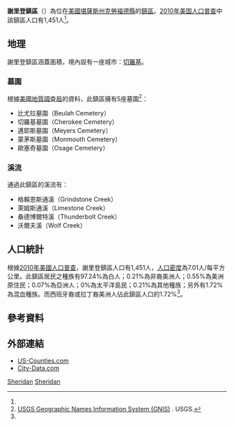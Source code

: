 {{noteTA
|G1=USState
}}
{{Infobox settlement
|official_name = 謝里登鎮區
|native_name = Sheridan Township
|settlement_type = 鎮區
|image_map = Map highlighting Sheridan Township, Crawford County, Kansas.svg
|map_caption = 謝里登鎮區在克勞福德縣的位置
|coordinates_display = inline,title
|coordinates_region = US-KS
|subdivision_type = [[世界政區索引|國家]]
|subdivision_name = [[美国|美国]]
|subdivision_type1 = [[美國行政區劃|州]]
|subdivision_name1 = [[堪薩斯州|堪薩斯州]]
|subdivision_type2 = [[堪萨斯州行政区划|縣]]
|subdivision_name2 = [[克勞福德縣_(堪薩斯州)|克勞福德縣]]
|area_total_km2 = 206.7
|area_land_km2 = 206.06
|area_water_km2 = 0.64
|area_total_sq_mi = 79.81
|area_land_sq_mi = 79.56
|area_water_sq_mi = 0.25
|area_water_percent = 0.31
|population_as_of = [[2010年美国人口普查|2010]]
|population_footnotes = <ref name="Census 2010">{{cite web| url=http://factfinder2.census.gov| title=Race, Hispanic or Latino, Age, and Housing Occupancy: 2010 Census Redistricting Data (Public Law 94-171) Summary File (QT-PL), Sheridan township, Crawford County, Kansas| publisher=U.S. Census Bureau, American FactFinder 2| accessdate=October 28, 2011| archive-date=2013-09-11| archive-url=https://web.archive.org/web/20130911234518/http://factfinder2.census.gov/| dead-url=no}}</ref>
|population_total = 1451
|population_density_km2 = auto
|elevation_footnotes = 
|elevation_m = 291
|elevation_ft = 955
|latd = 37
|latm = 24
|lats = 15
|latNS = N
|longd = 94
|longm = 50
|longs = 01
|longEW = W
|postal_code_type =
|postal_code = 
|blank_name = [[地名信息系统|GNIS]] ID
|blank_info = [http://geonames.usgs.gov/pls/gnispublic/f?p=gnispq:3:::NO::P3_FID:0469628 0469628]
|website = 
|footnotes = 
}}

'''謝里登鎮區'''（{{lang-en|'''Sheridan Township'''}}）為位在[[美國|美國]][[堪薩斯州|堪薩斯州]][[克勞福德縣_(堪薩斯州)|克勞福德縣]]的[[行政鎮區|鎮區]]。[[2010年美国人口普查|2010年美国人口普查]]中該鎮區人口有1,451人<ref name="Census 2010"/>。

==地理==
謝里登鎮區涵蓋面積{{convert|206.7|km2|sqmi}}，境內設有一座城市：[[切羅基_(堪薩斯州)|切羅基]]。

===墓園===
根據[[美國地質調查局|美國地質調查局]]的資料，此鎮區擁有5座墓園<ref>[http://geonames.usgs.gov/domestic/index.html USGS Geographic Names Information System (GNIS)] {{Wayback|url=http://geonames.usgs.gov/domestic/index.html |date=20190428150204 }}. USGS.</ref>：
*比尤拉墓園（Beulah Cemetery）
*切羅基墓園（Cherokee Cemetery）
*邁耶斯墓園（Meyers Cemetery）
*蒙茅斯墓園（Monmouth Cemetery）
*歐塞奇墓園（Osage Cemetery）

===溪流===
通過此鎮區的溪流有：
*格賴恩斯通溪（Grindstone Creek）
*萊姆斯通溪（Limestone Creek）
*桑德博爾特溪（Thunderbolt Creek）
*沃爾夫溪（Wolf Creek）

==人口統計==
根據[[2010年美國人口普查|2010年美國人口普查]]，謝里登鎮區人口有1,451人，[[人口密度|人口密度]]為7.01人/每平方公里。此鎮區居民之種族有97.24%為白人；0.21%為非裔美洲人；0.55%為美洲原住民；0.07%為亞洲人；0%為太平洋島民；0.21%為其他種族；另外有1.72%為混血種族。而西班牙裔或拉丁裔美洲人佔此鎮區人口的1.72%<ref name="Census 2010"/>。

==參考資料==
{{reflist}}

==外部連結==
* [https://web.archive.org/web/20080723112151/http://www.us-counties.com/localgov/kansas.html US-Counties.com]
* [http://www.city-data.com/township/Sheridan-Crawford-KS.html City-Data.com]{{Wayback|url=http://www.city-data.com/township/Sheridan-Crawford-KS.html |date=20160303180649 }}

{{克勞福德縣 (堪薩斯州)}}

[[Category:克勞福德縣鎮區_(堪薩斯州)|Sheridan]]
[[Category:堪薩斯州鎮區|Sheridan]]